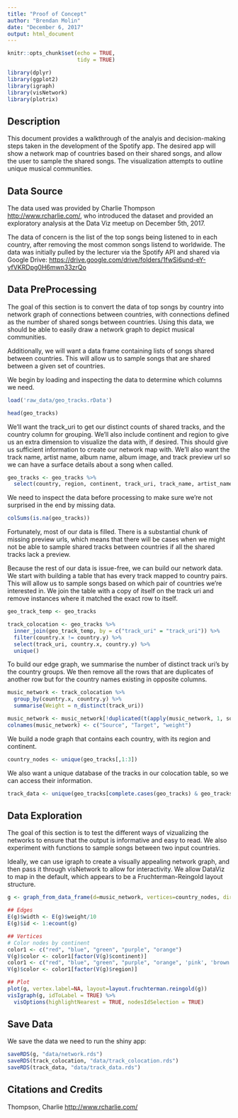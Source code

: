```yaml
---
title: "Proof of Concept"
author: "Brendan Molin"
date: "December 6, 2017"
output: html_document
---
```


```r
knitr::opts_chunk$set(echo = TRUE,
                      tidy = TRUE)
```

```r
library(dplyr)
library(ggplot2)
library(igraph)
library(visNetwork)
library(plotrix)
```

## Description

This document provides a walkthrough of the analyis and decision-making steps taken in the development of the Spotify app.  The desired app will show a network map of countries based on their shared songs, and allow the user to sample the shared songs.  The visualization attempts to outline unique musical communities.

## Data Source

The data used was provided by Charlie Thompson <http://www.rcharlie.com/>, who introduced the dataset and provided an exploratory analysis at the Data Viz meetup on December 5th, 2017.

The data of concern is the list of the top songs being listened to in each country, after removing the most common songs listend to worldwide.  The data was initially pulled by the lecturer via the Spotify API and shared via Google Drive: <https://drive.google.com/drive/folders/1fwSi6und-eY-yfVKRDpg0H6mwn33zrQo>

## Data PreProcessing

The goal of this section is to convert the data of top songs by country into network graph of connections between countries, with connections defined as the number of shared songs between countries.  Using this data, we should be able to easily draw a network graph to depict musical communities.

Additionally, we will want a data frame containing lists of songs shared between countries.  This will allow us to sample songs that are shared between a given set of countries.

We begin by loading and inspecting the data to determine which columns we need.

```r
load('raw_data/geo_tracks.rData')
```

```r
head(geo_tracks)
```

We'll want the track_uri to get our distinct counts of shared tracks, and the country column for grouping.  We'll also include continent and region to give us an extra dimension to visualize the data with, if desired.  This should give us sufficient information to create our network map with.  We'll also want the track name, artist name, album name, album image, and track preview url so we can have a surface details about a song when called.

```r
geo_tracks <- geo_tracks %>%
  select(country, region, continent, track_uri, track_name, artist_name, album_name, album_img, track_preview_url)
```

We need to inspect the data before processing to make sure we're not surprised in the end by missing data.

```r
colSums(is.na(geo_tracks))
```

Fortunately, most of our data is filled.  There is a substantial chunk of missing preview urls, which means that there will be cases when we might not be able to sample shared tracks between countries if all the shared tracks lack a preview.

Because the rest of our data is issue-free, we can build our network data.  We start with building a table that has every track mapped to country pairs.  This will allow us to sample songs based on which pair of countries we're interested in.  We join the table with a copy of itself on the track uri and remove instances where it matched the exact row to itself.  

```r
geo_track_temp <- geo_tracks

track_colocation <- geo_tracks %>%
  inner_join(geo_track_temp, by = c("track_uri" = "track_uri")) %>%
  filter(country.x != country.y) %>%
  select(track_uri, country.x, country.y) %>%
  unique()
```

To build our edge graph, we summarise the number of distinct track uri's by the country groups.  We then remove all the rows that are duplicates of another row but for the country names existing in opposite columns.

```r
music_network <- track_colocation %>%
  group_by(country.x, country.y) %>%
  summarise(Weight = n_distinct(track_uri))

music_network <- music_network[!duplicated(t(apply(music_network, 1, sort))),]
colnames(music_network) <- c("Source", "Target", "weight")
```

We build a node graph that contains each country, with its region and continent.

```r
country_nodes <- unique(geo_tracks[,1:3])
```

We also want a unique database of the tracks in our colocation table, so we can access their information.

```r
track_data <- unique(geo_tracks[complete.cases(geo_tracks) & geo_tracks$track_uri %in% track_colocation$track_uri,4:9])
```

## Data Exploration

The goal of this section is to test the different ways of vizualizing the networks to ensure that the output is informative and easy to read.  We also experiment with functions to sample songs between two input countries.

Ideally, we can use igraph to create a visually appealing network graph, and then pass it through visNetwork to allow for interactivity.  We allow DataViz to map in the default, which appears to be a Fruchterman-Reingold layout structure.

```r
g <- graph_from_data_frame(d=music_network, vertices=country_nodes, directed=F)

## Edges
E(g)$width <- E(g)$weight/10
E(g)$id <- 1:ecount(g)

## Vertices
# Color nodes by continent
color1 <- c("red", "blue", "green", "purple", "orange")
V(g)$color <- color1[factor(V(g)$continent)]
color1 <- c("red", "blue", "green", "purple", "orange", 'pink', 'brown', 'black', 'lightblue', 'lightgreen', 'grey', 'pink', 'yellow', 'lightgrey')
V(g)$color <- color1[factor(V(g)$region)]

## Plot
plot(g, vertex.label=NA, layout=layout.fruchterman.reingold(g))
visIgraph(g, idToLabel = TRUE) %>% 
  visOptions(highlightNearest = TRUE, nodesIdSelection = TRUE)
```

## Save Data

We save the data we need to run the shiny app:

```r
saveRDS(g, "data/network.rds")
saveRDS(track_colocation, "data/track_colocation.rds")
saveRDS(track_data, "data/track_data.rds")
```

## Citations and Credits

Thompson, Charlie
<http://www.rcharlie.com/>